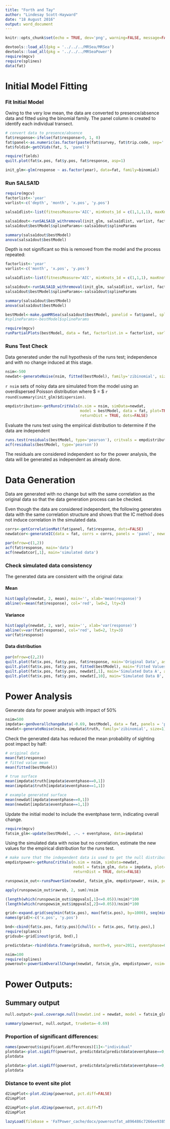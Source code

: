 ```yaml
---
title: "Forth and Tay"
author: "Lindesay Scott-Hayward"
date: "18 August 2016"
output: word_document
---
```


```r
knitr::opts_chunk$set(echo = TRUE, dev='png', warning=FALSE, message=FALSE, fig=TRUE)
```

```r
devtools::load_all(pkg = '../../../MRSea/MRSea')
devtools::load_all(pkg = '../../../MRSeaPower')
require(mgcv)
require(splines)
data(fat)
```

# Initial Model Fitting

### Fit Initial Model

Owing to the very low mean, the data are converted to presence/absence data and fitted using the binomial family. The panel column is created to identify each individual transect. 

```r
# convert data to presence/absence
fat$response<-ifelse(fat$response>0, 1, 0)
fat$panel<-as.numeric(as.factor(paste(fat$survey, fat$trip.code, sep='')))
fat$foldid<-getCVids(fat, 5, 'panel')
```

```r
require(fields)
quilt.plot(fat$x.pos, fat$y.pos, fat$response, asp=1)
```


```r
init_glm<-glm(response ~ as.factor(year), data=fat, family=binomial)
```


### Run SALSA1D
```r
require(mgcv)
factorlist<-'year'
varlist<-c('depth', 'month', 'x.pos', 'y.pos')

salsa1dlist<-list(fitnessMeasure='AIC', minKnots_1d = c(1,1,1,1), maxKnots_1d=c(5,5,5,5), startKnots_1d = c(1,1,1,1), degree=c(2,2,2,2), maxIterations=100, gaps=c(0,0,100,0))

salsa1dout<-runSALSA1D_withremoval(init_glm, salsa1dlist, varlist, factorlist, varlist_cyclicSplines = c('month'), splineParams = NULL, datain=fat, suppress.printout =TRUE)
salsa1dout$bestModel$splineParams<-salsa1dout$splineParams

```

```r
summary(salsa1dout$bestModel)
anova(salsa1dout$bestModel)

```

Depth is not significant so this is removed from the model and the process repeated:
  
```r
factorlist<-'year'
varlist<-c('month', 'x.pos', 'y.pos')

salsa1dlist<-list(fitnessMeasure='AIC', minKnots_1d = c(1,1,1), maxKnots_1d=c(5,5,5), startKnots_1d = c(1,1,1), degree=c(2,2,2), maxIterations=100, gaps=c(0,100,0))

salsa1dout<-runSALSA1D_withremoval(init_glm, salsa1dlist, varlist, factorlist, varlist_cyclicSplines = c('month'), splineParams = NULL, datain=fat, suppress.printout =TRUE)
salsa1dout$bestModel$splineParams<-salsa1dout$splineParams

```

```r
summary(salsa1dout$bestModel)
anova(salsa1dout$bestModel)
```


```r
bestModel<-make.gamMRSea(salsa1dout$bestModel, panelid = fat$panel, splineParams = salsa1dout$splineParams, varshortnames = varlist, gamMRSea=TRUE)
#splineParams<-bestModel$splineParams
```


```r
require(mgcv)
runPartialPlots(bestModel, data = fat, factorlist.in = factorlist, varlist.in = varlist, showKnots = T)
```


### Runs Test Check

Data generated under the null hypothesis of the runs test; independence and with no change induced at this stage.

```r
nsim<-500
newdat<-generateNoise(nsim, fitted(bestModel), family='zibinomial', size=1)
```

`r nsim` sets of noisy data are simulated from the model using an overdispersed Poisson distribution where $\hat{\phi} = $ `r round(summary(init_glm)$dispersion)`.

```r
empdistribution<-getRunsCritVals(n.sim = nsim, simData=newdat, 
                                 model = bestModel, data = fat, plot=TRUE, 
                                 returnDist = TRUE, dots=FALSE)
```

Evaluate the runs test using the empirical distribution to determine if the data are independent
```r
runs.test(residuals(bestModel, type='pearson'), critvals = empdistribution)
acf(residuals(bestModel, type='pearson'))
```

The residuals are considered independent so for the power analysis, the data will be generated as independent as already done. 

# Data Generation

Data are generated with no change but with the same correlation as the original data so that the data generation process can be checked.

Even though the data are considered independent, the following generates data with the same correlation structure and shows that the IC method does not induce correlation in the simulated data. 

```r
corrs<-getCorrelationMat(fat$panel, fat$response, dots=FALSE)
newdatcor<-generateIC(data = fat, corrs = corrs, panels = 'panel', newdata = newdat, nsim = nsim, dots = FALSE)
```

```r
par(mfrow=c(1,2))
acf(fat$response, main='data')
acf(newdatcor[,1], main='simulated data')
```

### Check simulated data consistency

The generated data are consistent with the original data:
  
#### Mean
```r
hist(apply(newdat, 2, mean), main='', xlab='mean(response)')
abline(v=mean(fat$response), col='red', lwd=2, lty=3)
```

#### Variance
```r
hist(apply(newdat, 2, var), main='', xlab='var(response)')
abline(v=var(fat$response), col='red', lwd=2, lty=3)
var(fat$response)
```

#### Data distribution

```r
par(mfrow=c(2,2))
quilt.plot(fat$x.pos, fat$y.pos, fat$response, main='Original Data', asp=1)
quilt.plot(fat$x.pos, fat$y.pos, fitted(bestModel), main='Fitted Values', asp=1)
quilt.plot(fat$x.pos, fat$y.pos, newdat[,1], main='Simulated Data A', asp=1)
quilt.plot(fat$x.pos, fat$y.pos, newdat[,10], main='Simulated Data B', asp=1)
```


# Power Analysis

Generate data for power analysis with impact of 50\%

```r
nsim=500
impdata<-genOverallchangeData(-0.69, bestModel, data = fat, panels = 'panel')
newdat<-generateNoise(nsim, impdata$truth, family='zibinomial', size=1)
```

Check the generated data has reduced the mean probability of sighting post impact by half:
  
```r
# original data
mean(fat$response)
# fitted value mean
mean(fitted(bestModel))
```

```r
# true surface
mean(impdata$truth[impdata$eventphase==0,1])
mean(impdata$truth[impdata$eventphase==1,1])
```

```r
# example generated surface
mean(newdat[impdata$eventphase==0,1])
mean(newdat[impdata$eventphase==1,1])
```

Update the initial model to include the eventphase term, indicating overall change.

```r
require(mgcv)
fatsim_glm<-update(bestModel, .~. + eventphase, data=impdata)
```

Using the simulated data with noise but no correlation, estimate the new values for the empirical distribution for the runs test.

```r
# make sure that the independent data is used to get the null distribution
empdistpower<-getRunsCritVals(n.sim = nsim, simData=newdat, 
                              model = fatsim_glm, data = impdata, plot=TRUE, 
                              returnDist = TRUE, dots=FALSE)
```


```r
runspowsim_out<-runsPowerSim(newdat, fatsim_glm, empdistpower, nsim, powercoefid = length(coef(fatsim_glm)))

apply(runspowsim_out$rawrob, 2, sum)/nsim

(length(which(runspowsim_out$imppvals[,1]<=0.05))/nsim)*100
(length(which(runspowsim_out$imppvals[,2]<=0.05))/nsim)*100

```

```r
grid<-expand.grid(seq(min(fat$x.pos), max(fat$x.pos), by=1000), seq(min(fat$y.pos), max(fat$y.pos), by=1000))
names(grid)<-c('x.pos', 'y.pos')

bnd<-cbind(fat$x.pos, fat$y.pos)[chull(x = fat$x.pos, fat$y.pos),]
require(splancs)
gridsub<-grid[inout(grid, bnd),]

predictdata<-rbind(data.frame(gridsub, month=9, year=2011, eventphase=0), data.frame(gridsub, month=9, year=2011, eventphase=1))
```

```r
nsim=100
require(splines)
powerout<-powerSimOverallChange(newdat, fatsim_glm, empdistpower, nsim=nsim, powercoefid=length(coef(fatsim_glm)), predictionGrid=predictdata, g2k=NULL, splineParams=bestModel$splineParams, sigdif=TRUE, n.boot=500, impact.loc=c(570000, 6240000))
```

# Power Outputs:


## Summary output

```r
null.output<-pval.coverage.null(newdat.ind = newdat, model = fatsim_glm, nsim = 500, powercoefid = length(coef(fatsim_glm)))
```

```r
summary(powerout, null.output, truebeta=-0.69)
```


### Proportion of significant differences:
```r
names(powerout$significant.differences)[1]<-"individual"
plotdata<-plot.sigdiff(powerout, predictdata[predictdata$eventphase==0,c('x.pos', 'y.pos')], tailed='two', error.rate = 0.05, family=FALSE)
plotdata
```

```r
plotdata<-plot.sigdiff(powerout, predictdata[predictdata$eventphase==0,c('x.pos', 'y.pos')], tailed='two', error.rate = 0.05, family=TRUE)
plotdata
```

### Distance to event site plot

```r
d2impPlot<-plot.d2imp(powerout, pct.diff=FALSE)
d2impPlot
```

```r
d2impPlot<-plot.d2imp(powerout, pct.diff=T)
d2impPlot
```


```r
lazyLoad(filebase = 'FaTPower_cache/docx/poweroutfat_a896486c7266ee938530a429ee7ccd93')
```
